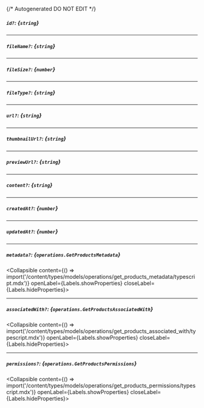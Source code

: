 {/* Autogenerated DO NOT EDIT  */}

##### `id?`: *{`string`}*

---
##### `fileName?`: *{`string`}*

---
##### `fileSize?`: *{`number`}*

---
##### `fileType?`: *{`string`}*

---
##### `url?`: *{`string`}*

---
##### `thumbnailUrl?`: *{`string`}*

---
##### `previewUrl?`: *{`string`}*

---
##### `content?`: *{`string`}*

---
##### `createdAt?`: *{`number`}*

---
##### `updatedAt?`: *{`number`}*

---
##### `metadata?`: *{`operations.GetProductsMetadata`}*
<Collapsible content={() => import('/content/types/models/operations/get_products_metadata/typescript.mdx')} openLabel={Labels.showProperties} closeLabel={Labels.hideProperties}>
</Collapsible>

---
##### `associatedWith?`: *{`operations.GetProductsAssociatedWith`}*
<Collapsible content={() => import('/content/types/models/operations/get_products_associated_with/typescript.mdx')} openLabel={Labels.showProperties} closeLabel={Labels.hideProperties}>
</Collapsible>

---
##### `permissions?`: *{`operations.GetProductsPermissions`}*
<Collapsible content={() => import('/content/types/models/operations/get_products_permissions/typescript.mdx')} openLabel={Labels.showProperties} closeLabel={Labels.hideProperties}>
</Collapsible>


